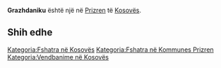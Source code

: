 {{Fshat në 
 | Emri                = Grazhdaniku
 | EmriAlt                = 
 | NAME_SHORT_FORM=      
 | NAME_GENERIC=      
 | NAME_SORT_NAME_RO=      GRAZHDANIKU
 | FULL_NAME_RO = Grazhdaniku
 | FULL_NAME_ND_RO=Grazhdaniku
 | SORT_NAME_RG=GRAZHDANIKU
 | FULL_NAME_RG=Grazhdaniku
 | FULL_NAME_ND_RG=Grazhdaniku
 | SRP_NAME_SHORT_FORM=      
 | SRP_NAME_GENERIC=      
 | SRP_NAME_SORT_NAME_RO=      
 | SRP_FULL_NAME_RO = 
 | SRP_FULL_NAME_ND_RO=
 | SRP_SORT_NAME_RG=
 | SRP_FULL_NAME_RG=
 | SRP_FULL_NAME_ND_RG=
 | Emri (Rasa dhanore) = 
 | Figura              = 
 | Shteti              = Kosovo
 | Komuna              = Prizren
 | Kodi postar         = 
 | Sipërfaqja          = 

 | Popullsia           = 

 | Regj. i popullsisë  = 
 | Dend. e popullsisë  = 
 | Faqja zyrtare       = 
 <!--- Koordinatat ----> 
 | Gjerësia            = 42.215278
 | Gjatësia            = 20.661389
 | Lartësia            = 
}}
'''Grazhdaniku''' është një [[]] në [[Prizren]] të [[Kosovës]].

<!-- == Gjeografia == -->
<!-- == Historia == -->
<!-- == Demografia == -->
== Shih edhe ==
{{Komuna Prizren}}
{{Kosovo-Administrata-Cung}}

[[Kategoria:Fshatra në Kosovës]]
[[Kategoria:Fshatra në Kommunes Prizren]]
[[Kategoria:Vendbanime në Kosovës]]